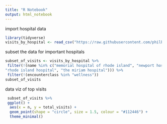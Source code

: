 ```yaml
---
title: "R Notebook"
output: html_notebook
---
```


import hospital data
```r
library(tidyverse)
visits_by_hospital <- read_csv("https://raw.githubusercontent.com/philbowsher/Foundation-of-the-R-Workflow-workshop-2019-09-06/master/Examples/data/visits_by_hospital.csv")

```

subset the data for important hospitals
```r
subset_of_visits <- visits_by_hospital %>%
 filter(!(name %in% c("memorial hospital of rhode island", "newport hospital", 
"rhode island hospital", "the miriam hospital"))) %>%
 filter(!(encounterclass %in% "wellness"))
subset_of_visits
```

data viz of top visits
```r
 subset_of_visits %>%
 ggplot() +
  aes(x = n, y = total_visits) +
  geom_point(shape = "circle", size = 1.5, colour = "#112446") +
  theme_minimal()
```